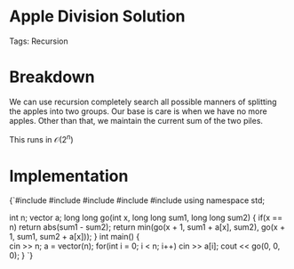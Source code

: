 


<Sidebar moduleId={moduleId} /> 

# Apple Division Solution

Tags: Recursion

# Breakdown

We can use recursion completely search all possible manners of splitting the apples into two groups. Our base is care
is when we have no more apples. Other than that, we maintain the current sum of the two piles. 

This runs in $\mathcal{O}(2^n)$

# Implementation

<div style={{ transform: 'translateX(150px)' }}>
  <SyntaxHighlighter language="cpp" style={okaidia}>
{`#include <cmath>
#include <cstdio>
#include <vector>
#include <iostream>
#include <algorithm>
using namespace std;

int n;
vector<long long> a; 
long long go(int x, long long sum1, long long sum2) {
    if(x == n) return abs(sum1 - sum2); 
    return min(go(x + 1, sum1 + a[x], sum2), go(x + 1, sum1, sum2 + a[x])); 
}
int main() {      
    cin >> n; 
    a = vector<long long>(n); 
    for(int i = 0; i < n; i++) cin >> a[i]; 
    cout << go(0, 0, 0); 
}
`}
  </SyntaxHighlighter>
</div>
